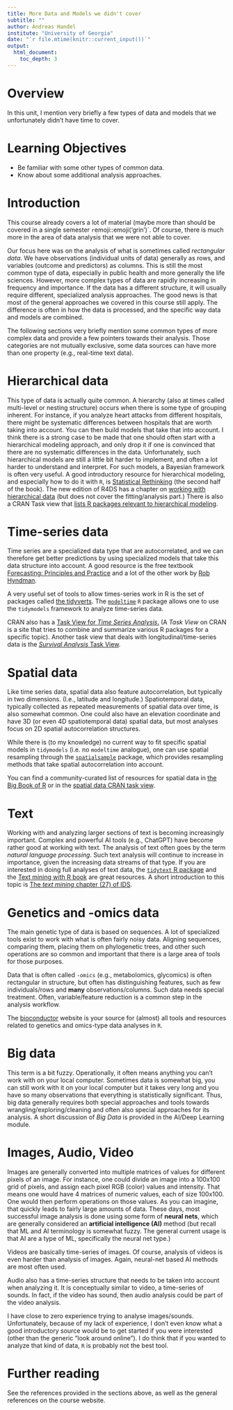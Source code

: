 ```yaml
---
title: More Data and Models we didn't cover 
subtitle: ""
author: Andreas Handel
institute: "University of Georgia"
date: "`r file.mtime(knitr::current_input())`"
output: 
  html_document:
    toc_depth: 3
---
```



# Overview
In this unit, I mention very briefly a few types of data and models that we unfortunately didn't have time to cover.



# Learning Objectives
* Be familiar with some other types of common data.
* Know about some additional analysis approaches.



# Introduction

This course already covers a lot of material (maybe more than should be covered in a single semester `r `emoji::emoji('grin')`. Of course, there is much more in the area of data analysis that we were not able to cover.

Our focus here was on the analysis of what is sometimes called _rectangular data_. We have observations (individual units of data) generally as rows, and variables (outcome and predictors) as columns. This is still the most common type of data, especially in public health and more generally the life sciences. However, more complex types of data are rapidly increasing in frequency and importance. If the data has a different structure, it will usually require different, specialized analysis approaches. The good news is that most of the general approaches we covered in this course still apply. The difference is often in how the data is processed, and the specific way data and models are combined.

The following sections very briefly mention some common types of more complex data and provide a few pointers towards their analysis. Those categories are not mutually exclusive, some data sources can have more than one property (e.g., real-time text data).


# Hierarchical data

This type of data is actually quite common. A hierarchy (also at times called multi-level or nesting structure) occurs when there is some type of grouping inherent. For instance, if you analyze heart attacks from different hospitals, there might be systematic differences between hospitals that are worth taking into account. You can then build models that take that into account. I think there is a strong case to be made that one should often start with a hierarchical modeling approach, and only drop it if one is convinced that there are no systematic differences in the data. Unfortunately, such hierarchical models are still a little bit harder to implement, and often a lot harder to understand and interpret. For such models, a Bayesian framework is often very useful. A good introductory resource for hierarchical modeling, and especially how to do it with `R`,  is [Statistical Rethinking](https://xcelab.net/rm/statistical-rethinking/) (the second half of the book). The new edition of R4DS has a chapter on [working with hierarchical data](https://r4ds.hadley.nz/rectangling.html) (but does not cover the fitting/analysis part.) There is also a CRAN Task view that [lists R packages relevant to hierarchical modeling](https://cran.r-project.org/web/views/MixedModels.html).


# Time-series data

Time series are a specialized data type that are autocorrelated, and we can therefore get better predictions by using specialized models that take this data structure into account. A good resource is the free textbook [Forecasting: Principles and Practice](https://otexts.com/fpp3/) and a lot of the other work by [Rob Hyndman](https://robjhyndman.com/). 

A very useful set of tools to allow times-series work in R is the set of packages called [the tidyverts](https://tidyverts.org/). The [`modeltime`](https://business-science.github.io/modeltime/) `R` package allows one to use the `tidymodels` framework to analyze time-series data.

CRAN also has a [Task View for _Time Series Analysis_.](https://cran.r-project.org/web/views/TimeSeries.html) (A _Task View_ on CRAN is a site that tries to combine and summarize various R packages for a specific topic). Another task view that deals with longitudinal/time-series data is the [_Survival Analysis_ Task View](https://cran.r-project.org/web/views/Survival.html).

# Spatial data

Like time series data, spatial data also feature autocorrelation, but typically in two dimensions. (I.e., latitude and longitude.) Spatiotemporal data, typically collected as repeated measurements of spatial data over time, is also somewhat common. One could also have an elevation coordinate and have 3D (or even 4D spatiotemporal data) spatial data, but most analyses focus on 2D spatial autocorrelation structures.

While there is (to my knowledge) no current way to fit specific spatial models in `tidymodels` (i.e. no `modeltime` analogue), one can use spatial resampling through the [`spatialsample`](https://spatialsample.tidymodels.org/) package, which provides resampling methods that take spatial autocorrelation into account.

You can find a community-curated list of resources for spatial data in [the Big Book of R](https://www.bigbookofr.com/geospatial.html) or in the [spatial data CRAN task view](https://cran.r-project.org/web/views/Spatial.html).

# Text

Working with and analyzing larger sections of text is becoming increasingly important. Complex and powerful AI tools (e.g., ChatGPT) have become rather good at working with text. The analysis of text often goes by the term _natural language processing_. Such text analysis will continue to increase in importance, given the increasing data streams of that type. If you are interested in doing full analyses of text data, the [`tidytext` R package](https://juliasilge.github.io/tidytext/) and the [Text mining with R book](https://www.tidytextmining.com/) are great resources. A short introduction to this topic is [The _text mining_ chapter (27) of IDS](https://rafalab.github.io/dsbook/text-mining.html). 



# Genetics and -omics data

The main genetic type of data is based on sequences. A lot of specialized tools exist to work with what is often fairly noisy data. Aligning sequences, comparing them, placing them on phylogenetic trees, and other such operations are so common and important that there is a large area of tools for those purposes. 

Data that is often called `-omics` (e.g., metabolomics, glycomics) is often rectangular in structure, but often has distinguishing features, such as few individuals/rows and **many** observations/columns. Such data needs special treatment. Often, variable/feature reduction is a common step in the analysis workflow.

The [bioconductor](https://www.bioconductor.org/) website is your source for (almost) all tools and resources related to genetics and omics-type data analyses in `R`. 


# Big data

This term is a bit fuzzy. Operationally, it often means anything you can't work with on your local computer. Sometimes data is somewhat big, you can still work with it on your local computer but it takes very long and you have so many observations that everything is statistically significant. Thus, big data generally requires both special approaches and tools towards wrangling/exploring/cleaning and often also special approaches for its analysis. A short discussion of _Big Data_ is provided in the AI/Deep Learning module.



# Images, Audio, Video

Images are generally converted into multiple matrices of values for different pixels of an image. For instance, one could divide an image into a 100x100 grid of pixels, and assign each pixel RGB (color) values and intensity. That means one would have 4 matrices of numeric values, each of size 100x100. One would then perform operations on those values. As you can imagine, that quickly leads to fairly large amounts of data. These days, most successful image analysis is done using some form of **neural nets**, which are generally considered an **artificial intelligence (AI)** method (but recall that ML and AI terminology is somewhat fuzzy. The general current usage is that AI are a type of ML, specifically the neural net type.)

Videos are basically time-series of images. Of course, analysis of videos is even harder than analysis of images. Again, neural-net based AI methods are most often used.

Audio also has a time-series structure that needs to be taken into account when analyzing it. It is conceptually similar to video, a time-series of sounds. In fact, if the video has sound, then audio analysis could be part of the video analysis.

I have close to zero experience trying to analyse images/sounds. Unfortunately, because of my lack of experience, I don't even know what a good introductory source would be to get started if you were interested (other than the generic "look around online"). I do think that if you wanted to analyze that kind of data, `R` is probably not the best tool. 


# Further reading

See the references provided in the sections above, as well as the general references on the course website. 